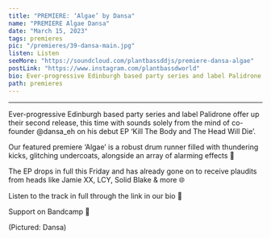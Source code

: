---
title: "PREMIERE: ‘Algae’ by Dansa"
name: "PREMIERE Algae Dansa"
date: "March 15, 2023"
tags: premieres
pic: "/premieres/39-dansa-main.jpg"
listen: Listen
seeMore: "https://soundcloud.com/plantbassddjs/premiere-dansa-algae"
postLink: "https://www.instagram.com/plantbassdworld"
bio: Ever-progressive Edinburgh based party series and label Palidrone offer up their second release, this time with sounds solely from the mind of co-founder Dansa
path: premieres
---

<SoundCloud url="https://soundcloud.com/plantbassddjs/premiere-dansa-algae" name="Algae" />

<hr />

Ever-progressive Edinburgh based party series and label Palidrone offer up their second release, this time with sounds solely from the mind of co-founder @dansa_eh on his debut EP ‘Kill The Body and The Head Will Die’.

Our featured premiere ‘Algae’ is a robust drum runner filled with thundering kicks, glitching undercoats, alongside an array of alarming effects 🚨

The EP drops in full this Friday and has already gone on to receive plaudits from heads like Jamie XX, LCY, Solid Blake & more 🌐

Listen to the track in full through the link in our bio 🌱

Support <HoverLink url="palidrone.bandcamp.com/album/kill-the-body-and-the-head-will-die" name="Dansa" external /> on Bandcamp 🌱

<Picture src="/premieres/39-dansa.jpg" alt="dansa cover pic" size={1200} />
<p className="smallText">(Pictured: Dansa)</p>
